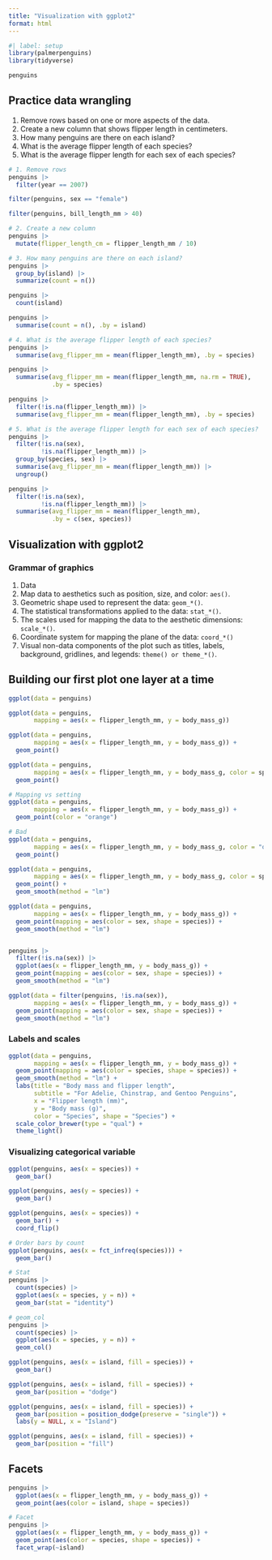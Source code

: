 ```yaml
---
title: "Visualization with ggplot2"
format: html
---
```


```r
#| label: setup
library(palmerpenguins)
library(tidyverse)

penguins
```


## Practice data wrangling

1. Remove rows based on one or more aspects of the data.
2. Create a new column that shows flipper length in centimeters.
3. How many penguins are there on each island?
4. What is the average flipper length of each species?
5. What is the average flipper length for each sex of each species?


```r
# 1. Remove rows
penguins |> 
  filter(year == 2007)

filter(penguins, sex == "female")

filter(penguins, bill_length_mm > 40)

# 2. Create a new column
penguins |> 
  mutate(flipper_length_cm = flipper_length_mm / 10)

# 3. How many penguins are there on each island?
penguins |> 
  group_by(island) |> 
  summarize(count = n())

penguins |> 
  count(island)

penguins |> 
  summarise(count = n(), .by = island)

# 4. What is the average flipper length of each species?
penguins |> 
  summarise(avg_flipper_mm = mean(flipper_length_mm), .by = species)

penguins |> 
  summarise(avg_flipper_mm = mean(flipper_length_mm, na.rm = TRUE),
            .by = species)

penguins |> 
  filter(!is.na(flipper_length_mm)) |> 
  summarise(avg_flipper_mm = mean(flipper_length_mm), .by = species)

# 5. What is the average flipper length for each sex of each species?
penguins |> 
  filter(!is.na(sex),
         !is.na(flipper_length_mm)) |> 
  group_by(species, sex) |> 
  summarise(avg_flipper_mm = mean(flipper_length_mm)) |> 
  ungroup()

penguins |> 
  filter(!is.na(sex),
         !is.na(flipper_length_mm)) |> 
  summarise(avg_flipper_mm = mean(flipper_length_mm),
            .by = c(sex, species))
```


## Visualization with ggplot2

### Grammar of graphics
1. Data
2. Map data to aesthetics such as position, size, and color: `aes()`.
3. Geometric shape used to represent the data: `geom_*()`.
4. The statistical transformations applied to the data: `stat_*()`.
5. The scales used for mapping the data to the aesthetic dimensions: `scale_*()`.
6. Coordinate system for mapping the plane of the data: `coord_*()`
7. Visual non-data components of the plot such as titles, labels, background, gridlines, and legends: `theme() or theme_*()`.

## Building our first plot one layer at a time

```r
ggplot(data = penguins)

ggplot(data = penguins,
       mapping = aes(x = flipper_length_mm, y = body_mass_g))

ggplot(data = penguins,
       mapping = aes(x = flipper_length_mm, y = body_mass_g)) + 
  geom_point()

ggplot(data = penguins,
       mapping = aes(x = flipper_length_mm, y = body_mass_g, color = species)) + 
  geom_point()

# Mapping vs setting
ggplot(data = penguins,
       mapping = aes(x = flipper_length_mm, y = body_mass_g)) + 
  geom_point(color = "orange")

# Bad
ggplot(data = penguins,
       mapping = aes(x = flipper_length_mm, y = body_mass_g, color = "orange")) + 
  geom_point()

ggplot(data = penguins,
       mapping = aes(x = flipper_length_mm, y = body_mass_g, color = species)) + 
  geom_point() + 
  geom_smooth(method = "lm")

ggplot(data = penguins,
       mapping = aes(x = flipper_length_mm, y = body_mass_g)) + 
  geom_point(mapping = aes(color = sex, shape = species)) + 
  geom_smooth(method = "lm")


penguins |> 
  filter(!is.na(sex)) |> 
  ggplot(aes(x = flipper_length_mm, y = body_mass_g)) + 
  geom_point(mapping = aes(color = sex, shape = species)) + 
  geom_smooth(method = "lm")

ggplot(data = filter(penguins, !is.na(sex)),
       mapping = aes(x = flipper_length_mm, y = body_mass_g)) + 
  geom_point(mapping = aes(color = sex, shape = species)) + 
  geom_smooth(method = "lm")
```

### Labels and scales

```r
ggplot(data = penguins,
       mapping = aes(x = flipper_length_mm, y = body_mass_g)) + 
  geom_point(mapping = aes(color = species, shape = species)) + 
  geom_smooth(method = "lm") + 
  labs(title = "Body mass and flipper length",
       subtitle = "For Adelie, Chinstrap, and Gentoo Penguins",
       x = "Flipper length (mm)",
       y = "Body mass (g)",
       color = "Species", shape = "Species") + 
  scale_color_brewer(type = "qual") + 
  theme_light()
```

### Visualizing categorical variable

```r
ggplot(penguins, aes(x = species)) + 
  geom_bar()

ggplot(penguins, aes(y = species)) + 
  geom_bar()

ggplot(penguins, aes(x = species)) + 
  geom_bar() + 
  coord_flip()

# Order bars by count
ggplot(penguins, aes(x = fct_infreq(species))) + 
  geom_bar()

# Stat
penguins |> 
  count(species) |> 
  ggplot(aes(x = species, y = n)) + 
  geom_bar(stat = "identity")

# geom_col
penguins |> 
  count(species) |> 
  ggplot(aes(x = species, y = n)) + 
  geom_col()

ggplot(penguins, aes(x = island, fill = species)) + 
  geom_bar()

ggplot(penguins, aes(x = island, fill = species)) + 
  geom_bar(position = "dodge")

ggplot(penguins, aes(x = island, fill = species)) + 
  geom_bar(position = position_dodge(preserve = "single")) + 
  labs(y = NULL, x = "Island")

ggplot(penguins, aes(x = island, fill = species)) + 
  geom_bar(position = "fill")
```

## Facets

```r
penguins |> 
  ggplot(aes(x = flipper_length_mm, y = body_mass_g)) + 
  geom_point(aes(color = island, shape = species))

# Facet
penguins |> 
  ggplot(aes(x = flipper_length_mm, y = body_mass_g)) + 
  geom_point(aes(color = species, shape = species)) + 
  facet_wrap(~island)
```

